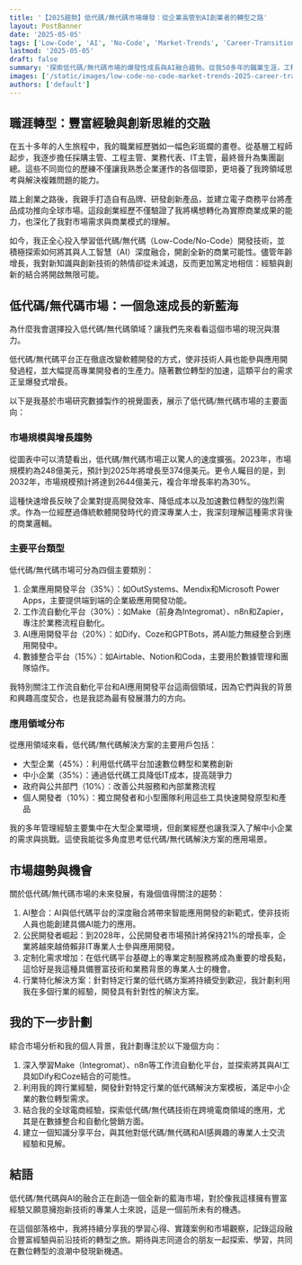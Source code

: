 ```yaml
---
title: '【2025趨勢】低代碼/無代碼市場爆發：從企業高管到AI創業者的轉型之路'
layout: PostBanner
date: '2025-05-05'
tags: ['Low-Code', 'AI', 'No-Code', 'Market-Trends', 'Career-Transition']
lastmod: '2025-05-05'
draft: false
summary: '探索低代碼/無代碼市場的爆發性成長與AI融合趨勢。從我50多年的職業生涯，工程師到集團副總，再到創業者，分享如何在這個預計到2032年達2644億美元的新興領域中開創第二人生。本文深入分析平台類型、應用領域與市場機會，為資深專業人士提供轉型藍圖，展示如何結合豐富經驗與前沿技術，把握低代碼革命帶來的商業新機遇。'
images: ['/static/images/low-code-no-code-market-trends-2025-career-transition.png']
authors: ['default']
---
```


## 職涯轉型：豐富經驗與創新思維的交融

在五十多年的人生旅程中，我的職業經歷猶如一幅色彩斑斕的畫卷。從基層工程師起步，我逐步擔任採購主管、工程主管、業務代表、IT主管，最終晉升為集團副總。這些不同崗位的歷練不僅讓我熟悉企業運作的各個環節，更培養了我跨領域思考與解決複雜問題的能力。

踏上創業之路後，我親手打造自有品牌、研發創新產品，並建立電子商務平台將產品成功推向全球市場。這段創業經歷不僅驗證了我將構想轉化為實際商業成果的能力，也深化了我對市場需求與商業模式的理解。

如今，我正全心投入學習低代碼/無代碼（Low-Code/No-Code）開發技術，並積極探索如何將其與人工智慧（AI）深度融合，開創全新的商業可能性。儘管年齡增長，我對新知識與創新技術的熱情卻從未減退，反而更加篤定地相信：經驗與創新的結合將開啟無限可能。

## 低代碼/無代碼市場：一個急速成長的新藍海

為什麼我會選擇投入低代碼/無代碼領域？讓我們先來看看這個市場的現況與潛力。

低代碼/無代碼平台正在徹底改變軟體開發的方式，使非技術人員也能參與應用開發過程，並大幅提高專業開發者的生產力。隨著數位轉型的加速，這類平台的需求正呈爆發式增長。

以下是我基於市場研究數據製作的視覺圖表，展示了低代碼/無代碼市場的主要面向：


### 市場規模與增長趨勢

從圖表中可以清楚看出，低代碼/無代碼市場正以驚人的速度擴張。2023年，市場規模約為248億美元，預計到2025年將增長至374億美元。更令人矚目的是，到2032年，市場規模預計將達到2644億美元，複合年增長率約為30%。

這種快速增長反映了企業對提高開發效率、降低成本以及加速數位轉型的強烈需求。作為一位經歷過傳統軟體開發時代的資深專業人士，我深刻理解這種需求背後的商業邏輯。

### 主要平台類型

低代碼/無代碼市場可分為四個主要類別：

1. 企業應用開發平台（35%）：如OutSystems、Mendix和Microsoft Power Apps，主要提供端到端的企業級應用開發功能。
2. 工作流自動化平台（30%）：如Make（前身為Integromat）、n8n和Zapier，專注於業務流程自動化。
3. AI應用開發平台（20%）：如Dify、Coze和GPTBots，將AI能力無縫整合到應用開發中。
4. 數據整合平台（15%）：如Airtable、Notion和Coda，主要用於數據管理和團隊協作。

我特別關注工作流自動化平台和AI應用開發平台這兩個領域，因為它們與我的背景和興趣高度契合，也是我認為最有發展潛力的方向。

### 應用領域分布

從應用領域來看，低代碼/無代碼解決方案的主要用戶包括：

* 大型企業（45%）：利用低代碼平台加速數位轉型和業務創新
* 中小企業（35%）：通過低代碼工具降低IT成本，提高競爭力
* 政府與公共部門（10%）：改善公共服務和內部業務流程
* 個人開發者（10%）：獨立開發者和小型團隊利用這些工具快速開發原型和產品

我的多年管理經驗主要集中在大型企業環境，但創業經歷也讓我深入了解中小企業的需求與挑戰。這使我能從多角度思考低代碼/無代碼解決方案的應用場景。

## 市場趨勢與機會

關於低代碼/無代碼市場的未來發展，有幾個值得關注的趨勢：

1. AI整合：AI與低代碼平台的深度融合將帶來智能應用開發的新範式，使非技術人員也能創建具備AI能力的應用。
2. 公民開發者崛起：到2028年，公民開發者市場預計將保持21%的增長率，企業將越來越倚賴非IT專業人士參與應用開發。
3. 定制化需求增加：在低代碼平台基礎上的專業定制服務將成為重要的增長點，這恰好是我這種具備豐富技術和業務背景的專業人士的機會。
4. 行業特化解決方案：針對特定行業的低代碼方案將持續受到歡迎，我計劃利用我在多個行業的經驗，開發具有針對性的解決方案。

## 我的下一步計劃

綜合市場分析和我的個人背景，我計劃專注於以下幾個方向：

1. 深入學習Make（Integromat）、n8n等工作流自動化平台，並探索將其與AI工具如Dify和Coze結合的可能性。
2. 利用我的跨行業經驗，開發針對特定行業的低代碼解決方案模板，滿足中小企業的數位轉型需求。
3. 結合我的全球電商經驗，探索低代碼/無代碼技術在跨境電商領域的應用，尤其是在數據整合和自動化營銷方面。
4. 建立一個知識分享平台，與其他對低代碼/無代碼和AI感興趣的專業人士交流經驗和見解。

## 結語

低代碼/無代碼與AI的融合正在創造一個全新的藍海市場，對於像我這樣擁有豐富經驗又願意擁抱新技術的專業人士來說，這是一個前所未有的機遇。

在這個部落格中，我將持續分享我的學習心得、實踐案例和市場觀察，記錄這段融合豐富經驗與前沿技術的轉型之旅。期待與志同道合的朋友一起探索、學習，共同在數位轉型的浪潮中發現新機遇。
